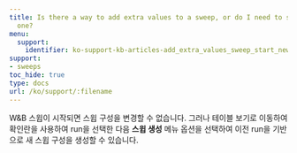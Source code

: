 ---
title: Is there a way to add extra values to a sweep, or do I need to start a new
  one?
menu:
  support:
    identifier: ko-support-kb-articles-add_extra_values_sweep_start_new_one
support:
- sweeps
toc_hide: true
type: docs
url: /ko/support/:filename
---

W&B 스윕이 시작되면 스윕 구성을 변경할 수 없습니다. 그러나 테이블 보기로 이동하여 확인란을 사용하여 run을 선택한 다음 **스윕 생성** 메뉴 옵션을 선택하여 이전 run을 기반으로 새 스윕 구성을 생성할 수 있습니다.
